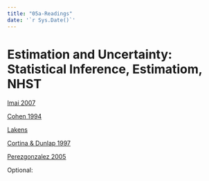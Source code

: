 ```yaml
---
title: "05a-Readings"
date: '`r Sys.Date()`'
---
```


# Estimation and Uncertainty: Statistical Inference, Estimatiom, NHST

[Imai 2007](/readings_pdf/Imai_2017_Chapter_7_PART_II.pdf)

[Cohen 1994](/readings_pdf/cohen_earth.pdf)

[Lakens](https://lakens.github.io/statistical_inferences/pvalue.html)

[Cortina & Dunlap 1997](/readings_pdf/CopyOfcortina and Dunlop 1997 significance testing p value.pdf)

[Perezgonzalez 2005](/readings_pdf/fneymanpearson.pdf)

Optional: 





